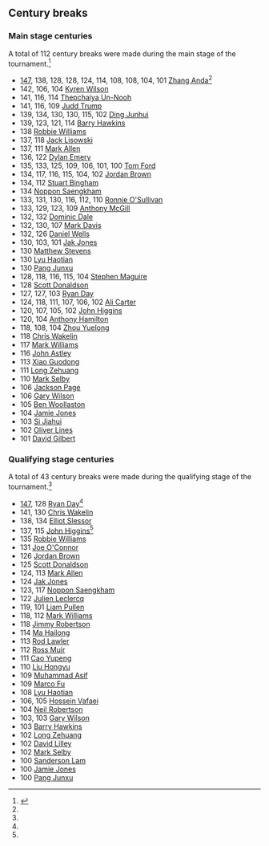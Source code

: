 ==Century breaks==
===Main stage centuries===
A total of 112 century breaks were made during the main stage of the tournament.<ref name="WST_Live_Scores">{{cite web |title=World Snooker – Live Scores |url=https://scores.wst.tv/ |publisher=[[World Snooker Tour]] |access-date=5 November 2023}}</ref>
{{div col}}
* [[maximum break|147]], 138, 128, 128, 124, 114, 108, 108, 104, 101 {{ndash}} [[Zhang Anda]]<ref name="Ford v Zhang 147" />
* 142, 106, 104 {{ndash}} [[Kyren Wilson]]
* 141, 116, 114 {{ndash}} [[Thepchaiya Un-Nooh]]
* 141, 116, 109 {{ndash}} [[Judd Trump]]
* 139, 134, 130, 130, 115, 102 {{ndash}} [[Ding Junhui]]
* 139, 123, 121, 114 {{ndash}} [[Barry Hawkins]]
* 138 {{ndash}} [[Robbie Williams (snooker player)|Robbie Williams]]
* 137, 118 {{ndash}} [[Jack Lisowski]]
* 137, 111 {{ndash}} [[Mark Allen (snooker player)|Mark Allen]]
* 136, 122 {{ndash}} [[Dylan Emery]]
* 135, 133, 125, 109, 106, 101, 100 {{ndash}} [[Tom Ford (snooker player)|Tom Ford]]
* 134, 117, 116, 115, 104, 102 {{ndash}} [[Jordan Brown (snooker player)|Jordan Brown]]
* 134, 112 {{ndash}} [[Stuart Bingham]]
* 134 {{ndash}} [[Noppon Saengkham]]
* 133, 131, 130, 116, 112, 110 {{ndash}} [[Ronnie O'Sullivan]]
* 133, 129, 123, 109 {{ndash}} [[Anthony McGill]]
* 132, 132 {{ndash}} [[Dominic Dale]]
* 132, 130, 107 {{ndash}} [[Mark Davis (snooker player)|Mark Davis]]
* 132, 126 {{ndash}} [[Daniel Wells (snooker player)|Daniel Wells]]
* 130, 103, 101 {{ndash}} [[Jak Jones]]
* 130 {{ndash}} [[Matthew Stevens]]
* 130 {{ndash}} [[Lyu Haotian]]
* 130 {{ndash}} [[Pang Junxu]]
* 128, 118, 116, 115, 104 {{ndash}} [[Stephen Maguire]]
* 128 {{ndash}} [[Scott Donaldson]]
* 127, 127, 103 {{ndash}} [[Ryan Day (snooker player)|Ryan Day]]
* 124, 118, 111, 107, 106, 102 {{ndash}} [[Ali Carter]]
* 120, 107, 105, 102 {{ndash}} [[John Higgins]]
* 120, 104 {{ndash}} [[Anthony Hamilton (snooker player)|Anthony Hamilton]]
* 118, 108, 104 {{ndash}} [[Zhou Yuelong]]
* 118 {{ndash}} [[Chris Wakelin]]
* 117 {{ndash}} [[Mark Williams (snooker player)|Mark Williams]]
* 116 {{ndash}} [[John Astley (snooker player)|John Astley]]
* 113 {{ndash}} [[Xiao Guodong]]
* 111 {{ndash}} [[Long Zehuang]]
* 110 {{ndash}} [[Mark Selby]]
* 106 {{ndash}} [[Jackson Page]]
* 106 {{ndash}} [[Gary Wilson (snooker player)|Gary Wilson]]
* 105 {{ndash}} [[Ben Woollaston]]
* 104 {{ndash}} [[Jamie Jones (snooker player)|Jamie Jones]]
* 103 {{ndash}} [[Si Jiahui]]
* 102 {{ndash}} [[Oliver Lines]]
* 101 {{ndash}} [[David Gilbert (snooker player)|David Gilbert]]
{{div col end}}

===Qualifying stage centuries===
A total of 43 century breaks were made during the qualifying stage of the tournament.<ref name="WST_Live_Scores" />
{{div col}}
* [[Maximum break|147]], 128 {{ndash}} [[Ryan Day (snooker player)|Ryan Day]]<ref name="Day v Nutcharut 147" />
* 141, 130 {{ndash}} [[Chris Wakelin]]
* 138, 134 {{ndash}} [[Elliot Slessor]]
* 137, 115 {{ndash}} [[John Higgins]]<ref name="WST_Hig_Phet" />
* 135 {{ndash}} [[Robbie Williams (snooker player)|Robbie Williams]]
* 131 {{ndash}} [[Joe O'Connor (snooker player)|Joe O'Connor]]
* 126 {{ndash}} [[Jordan Brown (snooker player)|Jordan Brown]]
* 125 {{ndash}} [[Scott Donaldson]]
* 124, 113 {{ndash}} [[Mark Allen (snooker player)|Mark Allen]]
* 124 {{ndash}} [[Jak Jones]]
* 123, 117 {{ndash}} [[Noppon Saengkham]]
* 122 {{ndash}} [[Julien Leclercq (snooker player)|Julien Leclercq]]
* 119, 101 {{ndash}} [[Liam Pullen]]
* 118, 112 {{ndash}} [[Mark Williams (snooker player)|Mark Williams]]
* 118 {{ndash}} [[Jimmy Robertson (snooker player)|Jimmy Robertson]]
* 114 {{ndash}} [[Ma Hailong]]
* 113 {{ndash}} [[Rod Lawler]]
* 112 {{ndash}} [[Ross Muir]]
* 111 {{ndash}} [[Cao Yupeng]]
* 110 {{ndash}} [[Liu Hongyu (snooker player)|Liu Hongyu]]
* 109 {{ndash}} [[Muhammad Asif (snooker player)|Muhammad Asif]]
* 109 {{ndash}} [[Marco Fu]]
* 108 {{ndash}} [[Lyu Haotian]]
* 106, 105 {{ndash}} [[Hossein Vafaei]]
* 104 {{ndash}} [[Neil Robertson]]
* 103, 103 {{ndash}} [[Gary Wilson (snooker player)|Gary Wilson]]
* 103 {{ndash}} [[Barry Hawkins]]
* 102 {{ndash}} [[Long Zehuang]]
* 102 {{ndash}} [[David Lilley (snooker player)|David Lilley]]
* 102 {{ndash}} [[Mark Selby]]
* 100 {{ndash}} [[Sanderson Lam]]
* 100 {{ndash}} [[Jamie Jones (snooker player)|Jamie Jones]]
* 100 {{ndash}} [[Pang Junxu]]
{{div col end}}
